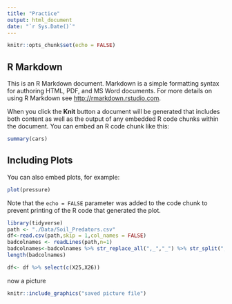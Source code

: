 ```yaml
---
title: "Practice"
output: html_document
date: "`r Sys.Date()`"
---
```


```r
knitr::opts_chunk$set(echo = FALSE)
```

## R Markdown

This is an R Markdown document. Markdown is a simple formatting syntax for authoring HTML, PDF, and MS Word documents. For more details on using R Markdown see <http://rmarkdown.rstudio.com>.

When you click the **Knit** button a document will be generated that includes both content as well as the output of any embedded R code chunks within the document. You can embed an R code chunk like this:

```r
summary(cars)
```

## Including Plots

You can also embed plots, for example:

```r
plot(pressure)
```

Note that the `echo = FALSE` parameter was added to the code chunk to prevent printing of the R code that generated the plot.

```r
library(tidyverse)
path <- "./Data/Soil_Predators.csv"
df<-read.csv(path,skip = 1,col_names = FALSE)
badcolnames <- readLines(path,n=1)
badcolnames<-badcolnames %>% str_replace_all(",_","_") %>% str_split(",") %>% unlist()
length(badcolnames)

df<- df %>% select(c(X25,X26))
```


now a picture

```r
knitr::include_graphics("saved picture file")
```

